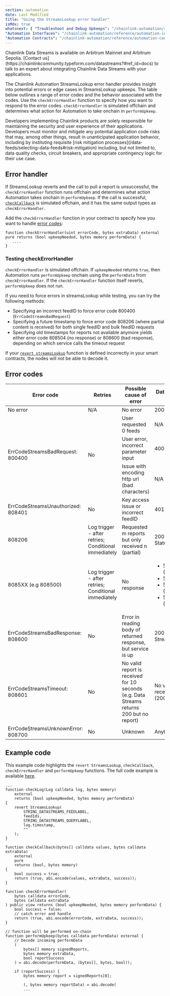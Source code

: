 ```yaml
---
section: automation
date: Last Modified
title: "Using the StreamsLookup error handler"
isMdx: true
whatsnext: { "Troubleshoot and Debug Upkeeps": "/chainlink-automation/reference/debugging-errors",
"Automation Interfaces": "/chainlink-automation/reference/automation-interfaces",
"Automation Contracts": "/chainlink-automation/reference/automation-contracts" }
---
```



<Aside type="note" title="Data Streams Mainnet Access">
  Chainlink Data Streams is available on Arbitrum Mainnet and Arbitrum Sepolia. [Contact us](https://chainlinkcommunity.typeform.com/datastreams?#ref_id=docs) to talk to an expert about integrating Chainlink Data Streams with your applications.
</Aside>

The Chainlink Automation StreamsLookup error handler provides insight into potential errors or edge cases in StreamsLookup upkeeps. The table below outlines a range of error codes and the behavior associated with the codes. Use the `checkErrorHandler` function to specify how you want to respond to the error codes. `checkErrorHandler` is simulated offchain and determines what action for Automation to take onchain in `performUpkeep`.

<Aside type="caution" title="Developer responsibility">
Developers implementing Chainlink products are solely responsible for maintaining the security and user experience of their applications. Developers must monitor and mitigate any potential application code risks that may, among other things, result in unanticipated application behavior, including by instituting requisite [risk mitigation processes](/data-feeds/selecting-data-feeds#risk-mitigation) including, but not limited to, data quality checks, circuit breakers, and appropriate contingency logic for their use case. 
</Aside>

## Error handler

If StreamsLookup reverts and the call to pull a report is unsuccessful, the `checkErrorHandler` function runs offchain and determines what action Automation takes onchain in `performUpkeep`. If the call is successful, [`checkCallback`](/chainlink-automation/reference/automation-interfaces#checkcallback-function) is simulated offchain, and it has the same output types as `checkErrorHandler`.

<ClickToZoom src="/images/automation/streamslookup-errorhandler-horizontal.png" alt="Error handler flow diagram" style="display: block; margin-left: auto; margin-right: auto;" />

Add the `checkErrorHandler` function in your contract to specify how you want to handle [error codes](#error-codes):

```solidity
function checkErrorHandler(uint errorCode, bytes extraData) external pure returns (bool upkeepNeeded, bytes memory performData) {
   ....
}
```

### Testing checkErrorHandler

`checkErrorHandler` is simulated offchain. If `upkeepNeeded` returns `true`, then Automation runs `performUpkeep` onchain using the `performData` from `checkErrorHandler`. If the `checkErrorHandler` function itself reverts, `performUpkeep` does not run.

If you need to force errors in streamsLookup while testing, you can try the following methods:

- Specifying an incorrect feedID to force error code 800400 (`ErrCodeStreamsBadRequest`)
- Specifying a future timestamp to force error code 808206 (where partial content is received) for both single feedID and bulk feedID requests
- Specifying old timestamps for reports not available anymore yields either error code 808504 (no response) or 808600 (bad response), depending on which service calls the timeout request

If your [`revert streamsLookup`](/chainlink-automation/reference/automation-interfaces#streamslookup-revert) function is defined incorrectly in your smart contracts, the nodes will not be able to decode it.

## Error codes

<table>
<thead>
  <tr>
    <th>Error code</th>
    <th>Retries</th>
    <th>Possible cause of error</th>
    <th>Data Streams equivalent API response</th>
  </tr>
</thead>
<tbody>
  <tr>
    <td>No error</td>
    <td>N/A</td>
    <td>No error</td>
    <td>200 (Status OK)</td>
  </tr>
  <tr>
    <td rowspan="3">ErrCodeStreamsBadRequest: 800400</td>
    <td rowspan="3">No</td>
    <td>User requested 0 feeds</td>
    <td>N/A</td>
  </tr>
  <tr>
    <td>User error, incorrect parameter input</td>
    <td>400 (StatusBadRequest)</td>
  </tr>
  <tr>
    <td>Issue with encoding http url (bad characters)</td>
    <td>N/A</td>
  </tr>
  <tr>
    <td>ErrCodeStreamsUnauthorized: 808401</td>
    <td>No</td>
    <td>Key access issue or incorrect feedID</td>
    <td>401 (StatusUnauthorized)</td>
  </tr>
  <tr>
    <td>808206</td>
    <td>Log trigger - after retries; Conditional immediately</td>
    <td>Requested m reports but only received n (partial)</td>
    <td>200 (Status OK) or StatusPartialContent</td>
  </tr>
  <tr>
    <td>8085XX (e.g 808500)</td>
    <td>Log trigger - after retries; Conditional immediately</td>
    <td>No response</td>
    <td>
        <ul>
            <li>500 (StatusInternalServerError)</li>
            <li>502 (StatusBadGateway)</li>
            <li>503 (StatusServiceUnavailable)</li>
            <li>504 (StatusGatewayTimeout)</li>
        </ul>
    </td>
  </tr>
  <tr id="808600">
    <td>ErrCodeStreamsBadResponse: 808600</td>
    <td>No</td>
    <td>Error in reading body of returned response, but service is up</td>
    <td>200 but can't decode Data Streams output</td>
  </tr>
  <tr id="808601">
    <td>ErrCodeStreamsTimeout: 808601</td>
    <td>No</td>
    <td>No valid report is received for 10 seconds (e.g. Data Streams returns 200 but no report)</td>
    <td>No valid Data Streams report received within 10 seconds (200 but no report)</td>
  </tr>
  <tr id="808700">
    <td>ErrCodeStreamsUnknownError: 808700</td>
    <td>No</td>
    <td>Unknown</td>
    <td>Anything else</td>
  </tr>
</tbody>
</table>

## Example code

This example code highlights the `revert StreamsLookup`, `checkCallback`, `checkErrorHandler` and `performUpkeep` functions. The full code example is available [here](https://gist.github.com/stone4419/e255177a16751ebd333eadb33692d1d3).

```solidity
...
function checkLog(Log calldata log, bytes memory)
    external
    returns (bool upkeepNeeded, bytes memory performData)
{
    revert StreamsLookup(
        STRING_DATASTREAMS_FEEDLABEL,
        feedIds,
        STRING_DATASTREAMS_QUERYLABEL,
        log.timestamp,
        ""
    );
}

function checkCallback(bytes[] calldata values, bytes calldata extraData)
    external
    pure
    returns (bool, bytes memory)
{
    bool success = true;
    return (true, abi.encode(values, extraData, success));
}

function checkErrorHandler(
    bytes calldata errorCode,
    bytes calldata extraData
) public view returns (bool upkeepNeeded, bytes memory performData) {
    bool success = false;
    // catch error and handle
    return (true, abi.encode(errorCode, extraData, success));
}

// function will be performed on-chain
function performUpkeep(bytes calldata performData) external {
    // Decode incoming performData
    (
        bytes[] memory signedReports,
        bytes memory extraData,
        bool reportSuccess
    ) = abi.decode(performData, (bytes[], bytes, bool));

    if (reportSuccess) {
        bytes memory report = signedReports[0];

        (, bytes memory reportData) = abi.decode(
        ...
```
